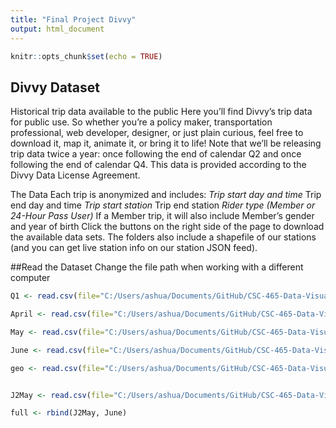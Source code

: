 ---
title: "Final Project Divvy"
output: html_document
---

```{r setup, include=FALSE}
knitr::opts_chunk$set(echo = TRUE)
```

## Divvy Dataset

Historical trip data available to the public
Here you'll find Divvy's trip data for public use. So whether you're a policy maker, transportation professional, web developer, designer, or just plain curious, feel free to download it, map it, animate it, or bring it to life!
Note that we'll be releasing trip data twice a year: once following the end of calendar Q2 and once following the end of calendar Q4. This data is provided according to the Divvy Data License Agreement.

The Data
Each trip is anonymized and includes:
  *Trip start day and time
  * Trip end day and time
  *Trip start station
  *Trip end station
  *Rider type (Member or 24-Hour Pass User)
  *If a Member trip, it will also include Member's gender and year of birth
Click the buttons on the right side of the page to download the available data sets. The folders also include a shapefile of our stations (and you can get live station info on our station JSON feed).


##Read the Dataset
Change the file path when working with a different computer
```{r cars}
Q1 <- read.csv(file="C:/Users/ashua/Documents/GitHub/CSC-465-Data-Visualization-Divvy-Final-Project/Dataset/Divvy_Trips_2016_Q1Q2/Divvy_Trips_2016_Q1.csv",head=TRUE,sep=",")

April <- read.csv(file="C:/Users/ashua/Documents/GitHub/CSC-465-Data-Visualization-Divvy-Final-Project/Dataset/Divvy_Trips_2016_Q1Q2/Divvy_Trips_2016_04.csv",head=TRUE,sep=",")

May <- read.csv(file="C:/Users/ashua/Documents/GitHub/CSC-465-Data-Visualization-Divvy-Final-Project/Dataset/Divvy_Trips_2016_Q1Q2/Divvy_Trips_2016_05.csv",head=TRUE,sep=",")

June <- read.csv(file="C:/Users/ashua/Documents/GitHub/CSC-465-Data-Visualization-Divvy-Final-Project/Dataset/Divvy_Trips_2016_Q1Q2/Divvy_Trips_2016_06.csv",head=TRUE,sep=",")

geo <- read.csv(file="C:/Users/ashua/Documents/GitHub/CSC-465-Data-Visualization-Divvy-Final-Project/Dataset/Divvy_Trips_2016_Q1Q2/Divvy_Stations_2016_Q1Q2.csv",head=TRUE,sep=",")


J2May <- read.csv(file="C:/Users/ashua/Documents/GitHub/CSC-465-Data-Visualization-Divvy-Final-Project/Dataset/Jan-May.csv",head=TRUE,sep=",")

full <- rbind(J2May, June)



```
